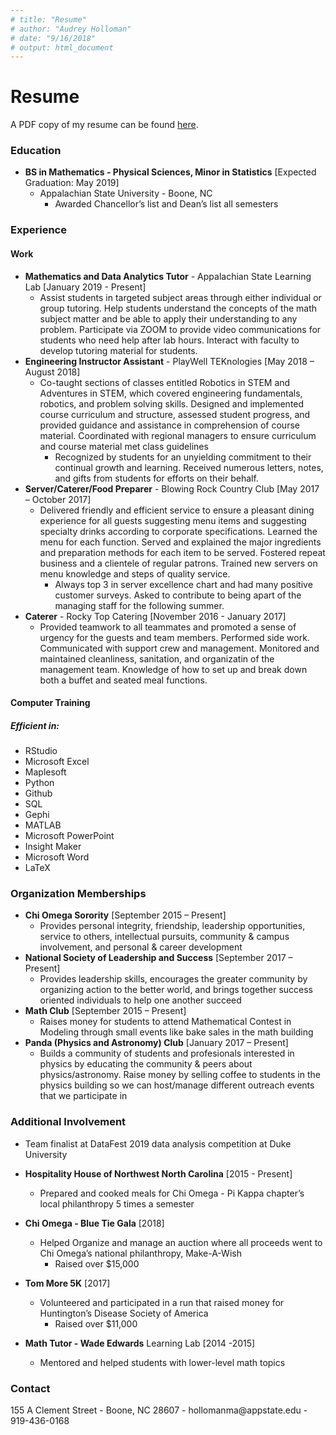 ```yaml
---
# title: "Resume"
# author: "Audrey Holloman"
# date: "9/16/2018"
# output: html_document
---
```

# **Resume**

A PDF copy of my resume can be found [here](Holloman Resume.pdf).

### Education

* **BS in Mathematics - Physical Sciences, Minor in Statistics** [Expected Graduation: May 2019]
    * Appalachian State University - Boone, NC
        * Awarded Chancellor's list and Dean's list all semesters

### Experience

#### Work

* **Mathematics and Data Analytics Tutor** - Appalachian State Learning Lab [January 2019 - Present]
    * Assist students in targeted subject areas through either individual or group tutoring. Help students understand the concepts of the math subject matter and be able to apply their understanding to any problem. Participate via ZOOM to provide video communications for students who need help after lab hours. Interact with faculty to develop tutoring material for students.

* **Engineering Instructor Assistant** - PlayWell TEKnologies [May 2018 – August 2018]
    * Co-taught sections of classes entitled Robotics in STEM and Adventures in STEM, which covered engineering fundamentals, robotics, and problem solving skills. Designed and implemented course curriculum and structure, assessed student progress, and provided guidance and assistance in comprehension of course material. Coordinated with regional managers to ensure curriculum and course material met class guidelines
        * Recognized by students for an unyielding commitment to their continual growth and learning. Received numerous letters, notes, and gifts from students for efforts on their behalf.

* **Server/Caterer/Food Preparer** - Blowing Rock Country Club [May 2017 – October 2017]
    * Delivered friendly and efficient service to ensure a pleasant dining experience for all guests suggesting menu items and suggesting specialty drinks according to corporate specifications. Learned the menu for each function. Served and explained the major ingredients and preparation methods for each item to be served. Fostered repeat business and a clientele of regular patrons. Trained new servers on menu knowledge and steps of quality service.
        * Always top 3 in server excellence chart and had many positive customer surveys. Asked to contribute to being apart of the managing staff for the following summer.

* **Caterer** - Rocky Top Catering [November 2016 - January 2017]
    * Provided teamwork to all teammates and promoted a sense of urgency for the guests and team members. Performed side work. Communicated with support crew and management. Monitored and maintained cleanliness, sanitation, and organizatin of the management team. Knowledge of how to set up and break down both a buffet and seated meal functions.

#### Computer Training

##### Efficient in:

* RStudio
* Microsoft Excel
* Maplesoft
* Python
* Github
* SQL
* Gephi
* MATLAB
* Microsoft PowerPoint
* Insight Maker
* Microsoft Word
* LaTeX

### Organization Memberships

* **Chi Omega Sorority** [September 2015 – Present]
    * Provides personal integrity, friendship, leadership opportunities, service to others, intellectual pursuits, community & campus involvement, and personal & career development

* **National Society of Leadership and Success** [September 2017 – Present]
    * Provides leadership skills, encourages the greater community by organizing action to the better world, and brings together success oriented individuals to help one another succeed

* **Math Club** [September 2015 – Present]
    * Raises money for students to attend Mathematical Contest in Modeling through small events like bake sales in the math building

* **Panda (Physics and Astronomy) Club** [January 2017 – Present]
    * Builds a community of students and profesionals interested in physics by educating the community & peers about physics/astronomy. Raise money by selling coffee to students in the physics building so we can host/manage different outreach events that we participate in
  
### Additional Involvement

* Team finalist at DataFest 2019 data analysis competition at Duke University

* **Hospitality House of Northwest North Carolina** [2015 - Present]
    * Prepared and cooked meals for Chi Omega - Pi Kappa chapter's local philanthropy 5 times a semester
    
* **Chi Omega - Blue Tie Gala** [2018]
    * Helped Organize and manage an auction where all proceeds went to Chi Omega's national philanthropy, Make-A-Wish
        * Raised over $15,000

* **Tom More 5K** [2017]
    * Volunteered and participated in a run that raised money for Huntington's Disease Society of America
        * Raised over $11,000

* **Math Tutor - Wade Edwards** Learning Lab [2014 -2015]
    * Mentored and helped students with lower-level math topics

### Contact

155 A Clement Street - Boone, NC 28607 - hollomanma@appstate.edu - 919-436-0168